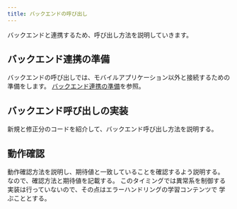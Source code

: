 ```yaml
---
title: バックエンドの呼び出し
---
```


バックエンドと連携するため、呼び出し方法を説明していきます。

## バックエンド連携の準備

バックエンドの呼び出しでは、モバイルアプリケーション以外と接続するための準備をします。
[バックエンド連携の準備](api-env-build.md)を参照。

## バックエンド呼び出しの実装

新規と修正分のコードを紹介して、バックエンド呼び出し方法を説明する。

## 動作確認

動作確認方法を説明し、期待値と一致していることを確認するよう説明する。
なので、確認方法と期待値を記載する。
このタイミングでは異常系を制御する実装は行っていないので、その点はエラーハンドリングの学習コンテンツで
学ぶこととする。
